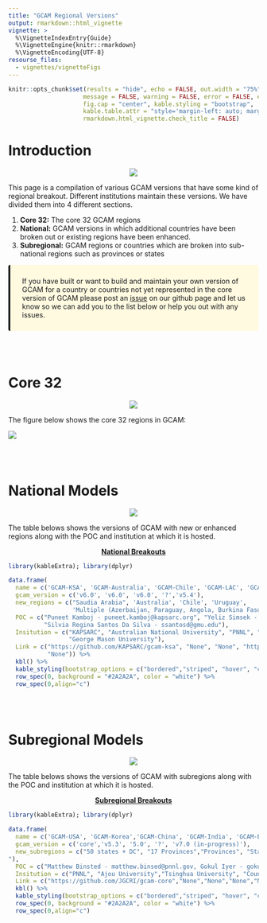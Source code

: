 ```yaml
---
title: "GCAM Regional Versions"
output: rmarkdown::html_vignette
vignette: >
  %\VignetteIndexEntry{Guide}
  %\VignetteEngine{knitr::rmarkdown}
  %\VignetteEncoding{UTF-8}
resourse_files:
  - vignettes/vignetteFigs
---
```


```r
knitr::opts_chunk$set(results = "hide", echo = FALSE, out.width = "75%", fig.align = 'center',
                     message = FALSE, warning = FALSE, error = FALSE, eval = TRUE,
                     fig.cap = "center", kable.styling = "bootstrap",
                     kable.table.attr = "style='margin-left: auto; margin-right: auto;'",
                     rmarkdown.html_vignette.check_title = FALSE)
```

<!-------------------------->
<!-------------------------->
# Introduction
<!-------------------------->
<!-------------------------->
<p align="center"> <img src="vignetteFigs/divider.png"></p>

This page is a compilation of various GCAM versions that have some kind of regional breakout. Different institutions maintain these versions. We have divided them into 4 different sections.

1. **Core 32:** The core 32 GCAM regions
2. **National:** GCAM versions in which additional countries have been broken out or existing regions have been enhanced.
3. **Subregional:** GCAM regions or countries which are broken into sub-national regions such as provinces or states

<div class="warning" style='background-color:#fffae0; border-left: solid #1f1f1f 4px; border-radius: 4px; padding:0.7em;'>
<span>
<p style='margin-left:1em;'>
If you have built or want to build and maintain your own version of GCAM for a country or countries not yet represented in the core version of GCAM please post an [issue](https://github.com/JGCRI/gcambreakout/issues) on our github page and let us know so we can add you to the list below or help you out with any issues.
</p>
</span>
</div>

<br><br>

<!-------------------------->
<!-------------------------->
# Core 32
<!-------------------------->
<!-------------------------->
<p align="center"> <img src="vignetteFigs/divider.png"></p>

The figure below shows the core 32 regions in GCAM:

![](vignetteFigs/gcam_core_32.png)

<br><br>

<!-------------------------->
<!-------------------------->
# National Models
<!-------------------------->
<!-------------------------->
<p align="center"> <img src="vignetteFigs/divider.png"></p>

The table belows shows the versions of GCAM with new or enhanced regions along with the POC and institution at which it is hosted.

<p style='text-align: center;'><strong><u>National Breakouts</u></strong></p>

```r
library(kableExtra); library(dplyr)

data.frame(
  name = c('GCAM-KSA', 'GCAM-Australia', 'GCAM-Chile', 'GCAM-LAC', 'GCAM-CCDR'),
  gcam_version = c('v6.0', 'v6.0', 'v6.0', '?','v5.4'),
  new_regions = c("Saudia Arabia", 'Australia', 'Chile', 'Uruguay',
                  'Multiple (Azerbaijan, Paraguay, Angola, Burkina Faso, Chad, Mali, Madagascar, Mauritania, Ghana, Cambodia, Democratic Republic of the Congo, Republic of Congo, Guinea-Bissau, Liberia, Ivory Coast)'),
  POC = c("Puneet Kamboj - puneet.kamboj@kapsarc.org", "Yeliz Simsek - yeliz.simsek@anu.edu.au", "Paelina DeStephano - paelina.destephano@pnnl.gov", 'Brinda Yarlagadda - brinday@umd.edu; Tom Wild - thomas.wild@pnnl.gov',
          "Silvia Regina Santos Da Silva - ssantosd@gmu.edu"),
  Insitution = c("KAPSARC", "Australian National University", "PNNL", "PNNL",
                 "George Mason University"),
  Link = c("https://github.com/KAPSARC/gcam-ksa", "None", "None", "https://github.com/FeralFlows/GCAM-LAC/tree/6.0", 
           "None")) %>% 
  kbl() %>%
  kable_styling(bootstrap_options = c("bordered","striped", "hover", "condensed", "responsive"), position="center", full_width = T) %>%
  row_spec(0, background = "#2A2A2A", color = "white") %>%
  row_spec(0,align="c")
```


<br><br>

<!-------------------------->
<!-------------------------->
# Subregional Models
<!-------------------------->
<!-------------------------->
<p align="center"> <img src="vignetteFigs/divider.png"></p>

The table belows shows the versions of GCAM with subregions along with the POC and institution at which it is hosted.

<p style='text-align: center;'><strong><u>Subregional Breakouts</u></strong></p>

<p align="center">
```r
library(kableExtra); library(dplyr)

data.frame(
  name = c('GCAM-USA', 'GCAM-Korea','GCAM-China', 'GCAM-India', 'GCAM-EU'),
  gcam_version = c('core','v5.3', '5.0', '?', 'v7.0 (in-progress)'),
  new_subregions = c("50 states + DC", "17 Provinces","Provinces", "States","Bulgaria, Croatia, Cyprus, Czech Republic, Estonia, Hungary, Lithuania, Latvia, Malta, Poland, Romania, Slovakia, Slovenia, Austria, Belgium, Germany, Denmark, Spain, Finland, France, United Kingdom, Greece, Ireland, Italy, Luxembourg, Netherlands, Portugal, Sweden, Switzerland, Iceland, Norway
"),
  POC = c("Matthew Binsted - matthew.binsed@pnnl.gov, Gokul Iyer - gokul.iyer@pnnl.gov", "Suduk Kim - suduk@ajou.ac.kr, Seungho Jeon - sidus44@naver.com, MinYoung Roh - rohmin9122@gmail.com", "Qiang Zhang - qiangzhang@tsinghua.edu.cn", "Vaibhav Chaturvedi - vaibhav.chaturvedi@ceew.in", "Jon Sampedro - jon.sampedro@bc3research.org, Dirk Jan Van de Ven - dj.vandeven@bc3research.org"),
  Insitution = c("PNNL", "Ajou University","Tsinghua University", "Council on Energy, Environment and Water (CEEW)", "BC3"),
  Link = c("https://github.com/JGCRI/gcam-core","None","None","None","None")) %>% 
  kbl() %>%
  kable_styling(bootstrap_options = c("bordered","striped", "hover", "condensed", "responsive"), position="center", full_width = T) %>%
  row_spec(0, background = "#2A2A2A", color = "white") %>%
  row_spec(0,align="c")
```
</p>

<br><br>
